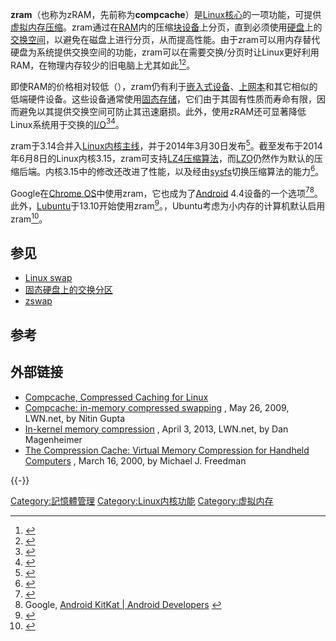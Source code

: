 {{noteTA
|G1=IT
|1=zh-cn:低端;zh-tw:低階;
}}
{{Lowercase}}
{{About|Linux功能|内存技术|Z-RAM|Linux内核压缩交换缓存|zswap}}
{{Infobox software
| name                   = zram
| title                  = zram
| logo                   = <!-- Image name is enough -->
| logo caption           =
| logo_size              =
| logo_alt               =
| screenshot             = <!-- Image name is enough -->
| caption                =
| screenshot_size        =
| screenshot_alt         =
| collapsible            =
| author                 =
| developer              =
| released               = <!-- {{Start date and age|YYYY|MM|DD|df=yes/no}} -->
| discontinued           =
| latest release version =
| latest release date    = <!-- {{Start date and age|YYYY|MM|DD|df=yes/no}} -->
| latest preview version =
| latest preview date    = <!-- {{Start date and age|YYYY|MM|DD|df=yes/no}} -->
| status                 =
| programming language   = [[C语言|C]]
| operating system       = [[Linux|Linux]]
| platform               =
| size                   =
| language               =
| language count         = <!-- DO NOT include this parameter unless you know what it does -->
| language footnote      =
| genre                  = [[:Category:Linux内核功能|Linux核心功能]]
| license                = [[GNU通用公共许可证|GNU通用公共许可证]]
| website                = {{URL|kernel.org}}
}}

'''zram'''（也称为zRAM，先前称为'''compcache'''）是[[Linux内核|Linux核心]]的一项功能，可提供[[虚拟内存压缩|虚拟内存压缩]]。zram通过在[[随机存取存储器|RAM]]内的压缩[[块设备|块设备]]上分页，直到必须使用[[硬盘|硬盘]]上的[[Linux_swap|交换空间]]，以避免在磁盘上进行分页，从而提高性能。由于zram可以用内存替代硬盘为系统提供交换空间的功能，zram可以在需要交换/分页时让Linux更好利用RAM，在物理内存较少的旧电脑上尤其如此<ref name="Linux zRam">{{Cite news |url=http://www.webupd8.org/2011/10/increased-performance-in-linux-with.html |title=Increased performance in Linux with zram (virtual swap compressed in ram) |accessdate=8 November 2011 |date=2 October 2011 |website=webupd8.org |archive-date=2022-02-14 |archive-url=https://web.archive.org/web/20220214095148/http://www.webupd8.org/2011/10/increased-performance-in-linux-with.html |dead-url=no }}</ref><ref name="comp">{{cite web |url=http://code.google.com/p/compcache/ |title=compcache Compressed Caching for Linux |accessdate=11 November 2011 |website=code.google.com |date=27 April 2010 |archive-date=2013-01-17 |archive-url=https://www.webcitation.org/6Dk3JcWKU?url=http://code.google.com/p/compcache/ |dead-url=no }}</ref>。

即使RAM的价格相对较低（{{As of|2014|2|lc=yes}}），zram仍有利于[[嵌入式设备|嵌入式设备]]、[[上网本|上网本]]和其它相似的低端硬件设备。这些设备通常使用[[固态存储|固态存储]]，它们由于其固有性质而寿命有限，因而避免以其提供交换空间可防止其迅速磨损。此外，使用zRAM还可显著降低Linux系统用于交换的[[I/O|I/O]]<ref>{{cite web |url=http://www.phoronix.com/scan.php?page=news_item&px=MTQzNjY |title=ZRAM Might Finally Be Moved Out Of Linux Staging |publisher=[[Phoronix|Phoronix]] |date=2013-08-14 |accessdate=2014-02-09 |archive-date=2021-01-26 |archive-url=https://web.archive.org/web/20210126151713/https://www.phoronix.com/scan.php?page=news_item&px=MTQzNjY |dead-url=no }}</ref><ref>{{cite web |url=http://www.phoronix.com/scan.php?page=news_item&px=MTUyNjA |title=zRAM Is Still Hoping For A Promotion |publisher=[[Phoronix|Phoronix]] |date=2013-11-25 |accessdate=2014-02-09 |archive-date=2021-03-09 |archive-url=https://web.archive.org/web/20210309055259/https://www.phoronix.com/scan.php?page=news_item&px=MTUyNjA |dead-url=no }}</ref>。

zram于3.14合并入[[Linux内核主线|Linux内核主线]]，并于2014年3月30日发布<ref>{{cite web
 | url = http://kernelnewbies.org/Linux_3.14#head-72b295b09fea85de2e80f0b7850048264fed887e
 | title = Linux kernel 3.14, Section 1.2. zram: Memory compression mechanism considered stable
 | date = 2014-03-30
 | accessdate = 2014-04-01
 | website = kernelnewbies.org
 | archive-date = 2021-01-15
 | archive-url = https://web.archive.org/web/20210115101454/https://kernelnewbies.org/Linux_3.14#head-72b295b09fea85de2e80f0b7850048264fed887e
 | dead-url = no
 }}</ref>。截至发布于2014年6月8日的Linux内核3.15，zram可支持[[LZ4_(压缩算法)|LZ4]][[数据压缩|压缩算法]]，而[[LZO|LZO]]仍然作为默认的压缩后端。内核3.15中的修改还改进了性能，以及经由[[sysfs|sysfs]]切换压缩算法的能力<ref>{{cite web
 | url = http://kernelnewbies.org/Linux_3.15#head-52af9ef123b7c0792b09a1a0222fdc8c21ab5d4c
 | title = Linux kernel 3.15, Section 1.7. zram: LZ4 compression support, improved performance
 | date = 2014-06-08
 | accessdate = 2014-06-15
 | website = kernelnewbies.org
 | archive-date = 2018-06-11
 | archive-url = https://web.archive.org/web/20180611135106/https://kernelnewbies.org/Linux_3.15#head-52af9ef123b7c0792b09a1a0222fdc8c21ab5d4c
 | dead-url = no
 }}</ref>。

Google在[[Chrome_OS|Chrome OS]]中使用zram，它也成为了[[Android|Android]] 4.4设备的一个选项<ref name="chromestory">{{cite web |url=http://www.chromestory.com/2013/03/google-enabling-zram-for-chrome-os-by-default/ |title=Google is Enabling zram for Chrome OS By Default |accessdate=29 March 2013 |4= |last=Larabel |first=Michael |website=chromestory.com |date=28 March 2013 |archive-date=2019-11-30 |archive-url=https://web.archive.org/web/20191130222943/http://www.chromestory.com/2013/03/google-enabling-zram-for-chrome-os-by-default/ |dead-url=yes }}</ref><ref>Google, [http://developer.android.com/about/versions/kitkat.html Android KitKat | Android Developers] {{Wayback|url=http://developer.android.com/about/versions/kitkat.html |date=20131031184317 }}</ref>。此外，[[Lubuntu|Lubuntu]]于13.10开始使用zram<ref>{{cite web |url=http://linuxvillage.org/en/2013/10/next-lubuntu-provided-with-zram-enabled/ |title=Next Lubuntu provided with zram enabled! – LinuxVillage (en) |website=linuxvillage.org |date=17 October 2013 |accessdate=10 November 2013 |deadurl=yes |archiveurl=https://web.archive.org/web/20131110202741/http://linuxvillage.org/en/2013/10/next-lubuntu-provided-with-zram-enabled/ |archivedate=2013年11月10日 }}</ref>。{{As of|2012|12}}，Ubuntu考虑为小内存的计算机默认启用zram<ref name="phoronix">{{cite web|url=http://www.phoronix.com/scan.php?page=news_item&px=MTI0NjQ/|title=Ubuntu Linux Considers Greater Usage of zRAM|accessdate=30 October 2013|4=|last=Dinsan|first=Francis|date=8 December 2012|archive-url=https://web.archive.org/web/20180830210228/https://www.phoronix.com/scan.php?page=news_item&px=MTI0NjQ%2F|archive-date=2018-08-30|dead-url=yes}}</ref>。

== 参见 ==
* [[分頁#Linux|Linux swap]]
* [[固态硬盘#交换分区|固态硬盘上的交换分区]]
* [[zswap|zswap]]

== 参考 ==
{{Reflist|30em}}

== 外部链接 ==
* [https://code.google.com/p/compcache/ Compcache, Compressed Caching for Linux] {{Wayback|url=https://code.google.com/p/compcache/ |date=20161213200005 }}
* [https://lwn.net/Articles/334649/ Compcache: in-memory compressed swapping] {{Wayback|url=https://lwn.net/Articles/334649/ |date=20210430212805 }}, May 26, 2009, LWN.net, by Nitin Gupta
* [https://lwn.net/Articles/545244/ In-kernel memory compression] {{Wayback|url=https://lwn.net/Articles/545244/ |date=20211009005751 }}, April 3, 2013, LWN.net, by Dan Magenheimer
* [http://www.cs.princeton.edu/~mfreed//docs/6.033/compression.pdf The Compression Cache: Virtual Memory Compression for Handheld Computers] {{Wayback|url=http://www.cs.princeton.edu/~mfreed//docs/6.033/compression.pdf |date=20150923212935 }}, March 16, 2000, by Michael J. Freedman

{{-}}

{{Linux内核}}
{{内存管理}}
{{操作系统}}



[[Category:記憶體管理|Category:記憶體管理]]
[[Category:Linux内核功能|Category:Linux内核功能]]
[[Category:虚拟内存|Category:虚拟内存]]